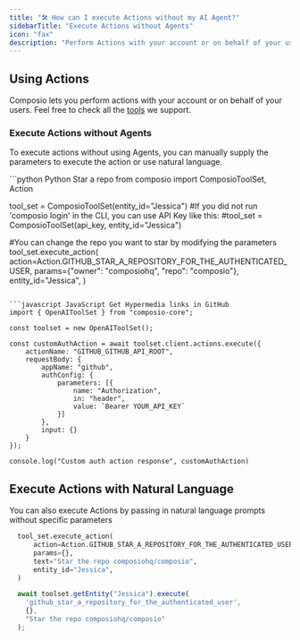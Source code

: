 ```yaml
---
title: "🛠️ How can I execute Actions without my AI Agent?"
sidebarTitle: "Execute Actions without Agents"
icon: "fax"
description: "Perform Actions with your account or on behalf of your users without Agents"
---
```


## Using Actions

Composio lets you perform actions with your account or on behalf of your users. Feel free to check all the [tools](https://app.composio.dev/apps) we support. 

### Execute Actions without Agents

To execute actions without using Agents, you can manually supply the parameters to execute the action or use natural language.

<CodeGroup>
 ```python Python Star a repo
from composio import ComposioToolSet, Action

tool_set = ComposioToolSet(entity_id="Jessica")
#If you did not run 'composio login' in the CLI, you can use API Key like this:
#tool_set = ComposioToolSet(api_key, entity_id="Jessica")

#You can change the repo you want to star by modifying the parameters
tool_set.execute_action(
    action=Action.GITHUB_STAR_A_REPOSITORY_FOR_THE_AUTHENTICATED_USER,
    params={"owner": "composiohq", "repo": "composio"},
    entity_id="Jessica",
)
```

```javascript JavaScript Get Hypermedia links in GitHub
import { OpenAIToolSet } from "composio-core";

const toolset = new OpenAIToolSet();

const customAuthAction = await toolset.client.actions.execute({
    actionName: "GITHUB_GITHUB_API_ROOT",
    requestBody: {
        appName: "github",
        authConfig: {
            parameters: [{
                name: "Authorization",
                in: "header",
                value: `Bearer YOUR_API_KEY`
            }]
        },
        input: {}
    }
});

console.log("Custom auth action response", customAuthAction)
  ```
</CodeGroup>

## Execute Actions with Natural Language
You can also execute Actions by passing in natural language prompts without specific parameters
<CodeGroup>
```python Python
  tool_set.execute_action(
      action=Action.GITHUB_STAR_A_REPOSITORY_FOR_THE_AUTHENTICATED_USER,
      params={},
      text="Star the repo composiohq/composio",
      entity_id="Jessica",
  )
```

```javascript JavaScript
  await toolset.getEntity("Jessica").execute(
    'github_star_a_repository_for_the_authenticated_user',
    {},
    "Star the repo composiohq/composio"
  );
```
</CodeGroup>

<br/>